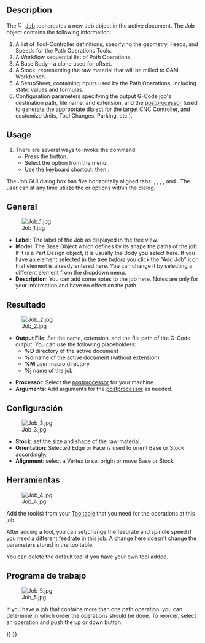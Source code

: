 <languages/>

<div class="mw-translate-fuzzy">
{{Docnav/es
|
|[[Path_Post/es|Pos Proceso]]
|[[Path_Workbench/es|Trayectoria]]
|IconL=
|IconR=Path_PostProcess.svg
|IconC=Workbench_Path.svg
}}
</div>

<div class="mw-translate-fuzzy">
{{GuiCommand/es
|Name=Path Job
|Name/es=Trayectoria Pedido
|Workbenches=[[Path Workbench|Trayectoria]]
|MenuLocation=Trayectoria → Pedido
|Shortcut={{KEY|P}} {{KEY|F}}
|SeeAlso=
}}
</div>

==Description==

The [[Image:CAM_Job.svg|16px]] [[CAM_Job|Job]] tool creates a new Job object in the active document. The Job object contains the following information:
# A list of Tool-Controller definitions, specifying the geometry, Feeds, and Speeds for the Path Operations Tools. 
# A Workflow sequential list of Path Operations.
# A Base Body—a clone used for offset.
# A Stock, representing the raw material that will be milled to CAM Workbench.
# A SetupSheet, containing inputs used by the Path Operations, including static values and formulas.
# Configuration parameters specifying the output G-Code job's destination path, file name, and extension, and the [[CAM_Post|postprocessor]] (used to generate the appropriate dialect for the target CNC Controller, and customize Units, Tool Changes, Parking, etc.).

==Usage==

# There are several ways to invoke the command:
#* Press the {{Button|[[Image:CAM_Job.svg|16px]] [[CAM_Job|CAM Job]]}} button.
#* Select the {{MenuCommand|CAM → [[Image:CAM_Job.svg|16px]] Job}} option from the menu.
#* Use the keyboard shortcut: {{KEY|P}} then {{KEY|J}}.

The Job GUI dialog box has five horizontally aligned tabs: {{MenuCommand|General}}, {{MenuCommand|Output}}, {{MenuCommand|Setup}}, {{MenuCommand|Tools}}, and {{MenuCommand|Workplan}}. The user can at any time utilize the {{Button|OK}} or {{Button|Cancel}} options within the dialog.

==General==

[[File:Job_1.jpg]]

* '''Label''': The label of the Job as displayed in the tree view.
* '''Model''': The Base Object which defines by its shape the paths of the job. If it is a Part Design object, it is usually the Body you select here. If you have an element selected in the tree ''before'' you click the "Add Job" icon that element is already entered here. You can change it by selecting a different element from the dropdown menu.
* '''Description''': You can add some notes to the job here. Notes are only for your information and have no effect on the path.

<span id="Output"></span>
== Resultado ==

[[File:Job_2.jpg]]

* '''Output File''': Set the name, extension, and the file path of the G-Code output. You can use the following placeholders:
** '''%D''' directory of the active document
** '''%d''' name of the active document (without extension)
** '''%M''' user macro directory
** '''%j''' name of the job

* '''Processor''': Select the [[CAM_Post|postprocessor]] for your machine.
* '''Arguments''': Add arguments for the [[CAM_Post|postprocessor]] as needed.

<span id="Setup"></span>
== Configuración ==

[[File:Job_3.jpg]]

* '''Stock''': set the size and shape of the raw material. 
* '''Orientation''': Selected Edge or Face is used to orient Base or Stock accordingly.
* '''Alignment''': select a Vertex to set origin or move Base or Stock

<span id="Tools"></span>
==Herramientas==

[[File:Job_4.jpg]]

Add the tool(s) from your [[CAM_ToolLibraryEdit|Tooltable]] that you need for the operations at this job.

After adding a tool, you can set/change the feedrate and spindle speed if you need a different feedrate in this job. 
A change here doesn't change the parameters stored in the tooltable. 

You can delete the default tool if you have your own tool added.

<span id="Workplan"></span>
==Programa de trabajo==

[[File:Job_5.jpg]]

If you have a job that contains more than one path operation, you can determine in which order the operations should be done.
To reorder, select an operation and push the up or down button.


<div class="mw-translate-fuzzy">
{{Docnav/es
|
|[[Path_Post/es|Pos Proceso]]
|[[Path_Workbench/es|Trayectoria]]
|IconL=
|IconR=Path_PostProcess.svg
|IconC=Workbench_Path.svg
}}
</div>

{{CAM_Tools_navi{{#translation:}}}}
{{Userdocnavi{{#translation:}}}}